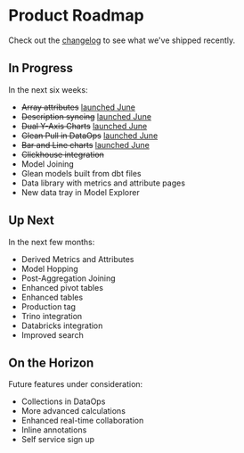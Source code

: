 # Product Roadmap

Check out the [changelog](/changelog) to see what we've shipped recently.

## In Progress

In the next six weeks:

- <del>Array attributes</del> [launched June](/changelog/2023_06_30#filter-and-group-array-values)
- <del>Description syncing</del> [launched June](/changelog/2023_06_30#documentation-synced-from-dbt-and-your-warehouse)
- <del>Dual Y-Axis Charts</del> [launched June](/changelog/2023_06_30#bar--line-charts-and-more)
- <del>Glean Pull in DataOps</del> [launched June](/changelog/2023_06_30#improved-dataops-workflow-with-glean-pull)
- <del>Bar and Line charts</del> [launched June](/changelog/2023_06_30#bar--line-charts-and-more)
- <del>Clickhouse integration</del>
- Model Joining
- Glean models built from dbt files
- Data library with metrics and attribute pages
- New data tray in Model Explorer

## Up Next

In the next few months:

- Derived Metrics and Attributes
- Model Hopping
- Post-Aggregation Joining
- Enhanced pivot tables
- Enhanced tables
- Production tag
- Trino integration
- Databricks integration
- Improved search

## On the Horizon

Future features under consideration:

- Collections in DataOps
- More advanced calculations
- Enhanced real-time collaboration
- Inline annotations
- Self service sign up
